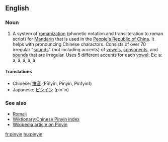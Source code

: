 ==English==
===Noun===
# A system of [[romanization]] (phonetic notation and transliteration to roman script) for [[Mandarin]] that is used in the [[People's Republic of China]]. It helps with pronouncing Chinese charactors. Consists of over 70 irregular "[[sounds]]" (not including accents) of [[vowel|vowels]], [[consonent|consonents]], and [[sounds]] that are irregular. Uses 5 different accents for each [[vowel]]: Ex: a: a, ã, á, â, à

==== Translations ====
*Chinese: [[拼音]] (Pīnyīn, Pinyin, Pin1yin1)
*Japanese: [[ピンイン]] (pin'in)

===See also===
* [[Romaji]]
* [[Wiktionary:Chinese Pinyin index]]
* [[w:Pinyin|Wikipedia article on Pinyin]]

[[fr:pinyin]]
[[hu:pinyin]]